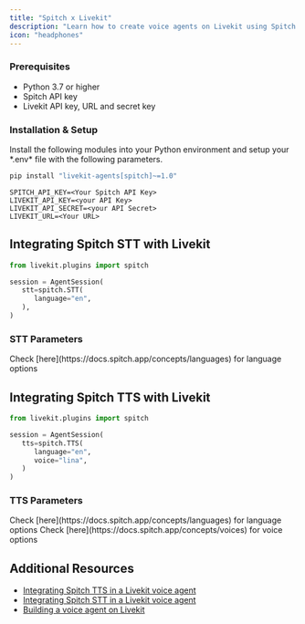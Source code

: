 ```yaml
---
title: "Spitch x Livekit"
description: "Learn how to create voice agents on Livekit using Spitch STT and TTS models."
icon: "headphones"
---
```


### Prerequisites

- Python 3.7 or higher
- Spitch API key
- Livekit API key, URL and secret key

### Installation & Setup

Install the following modules into your Python environment and setup your \*.env\* file with the following parameters.

```powershell
pip install "livekit-agents[spitch]~=1.0"
```

<CodeGroup>

```.env
SPITCH_API_KEY=<Your Spitch API Key>
LIVEKIT_API_KEY=<your API Key>
LIVEKIT_API_SECRET=<your API Secret>
LIVEKIT_URL=<Your URL>
```

</CodeGroup>

## Integrating Spitch STT with Livekit

```python
from livekit.plugins import spitch

session = AgentSession(
   stt=spitch.STT(
      language="en",
   ),
)
```

### STT Parameters

<ParamField path="language" type="string" required>
  Check [here](https://docs.spitch.app/concepts/languages) for language options
</ParamField>

## Integrating Spitch TTS with Livekit

```python
from livekit.plugins import spitch

session = AgentSession(
   tts=spitch.TTS(
      language="en",
      voice="lina",
   )
)
```

### TTS Parameters

<ParamField path="language" default="'en'" type="string" required>
  Check [here](https://docs.spitch.app/concepts/languages) for language options
</ParamField>

<ParamField path="voice" default="'en'" type="string" required>
  Check [here](https://docs.spitch.app/concepts/voices) for voice options
</ParamField>

## Additional Resources

- [Integrating Spitch TTS in a Livekit voice agent](https://docs.livekit.io/agents/integrations/tts/spitch/)
- [Integrating Spitch STT in a Livekit voice agent](https://docs.livekit.io/agents/integrations/stt/spitch/)
- [Building a voice agent on Livekit](https://docs.livekit.io/agents/start/voice-ai/)